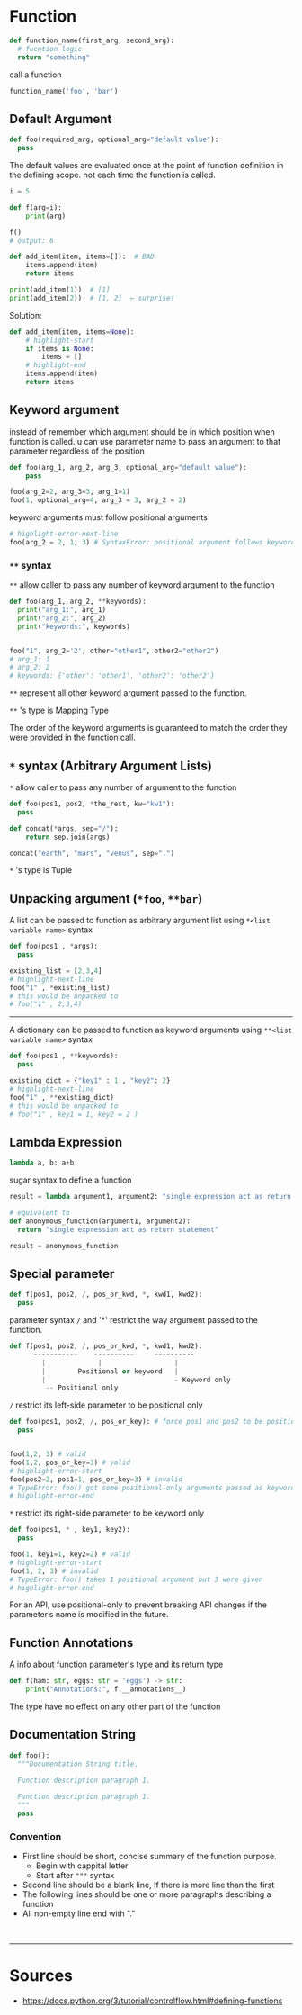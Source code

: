 # Function

```python title= showLineNumbers
def function_name(first_arg, second_arg):
  # fucntion logic
  return "something"
```

call a function

```python title= showLineNumbers
function_name('foo', 'bar')
```


## Default Argument

```python title= showLineNumbers
def foo(required_arg, optional_arg="default value"):
  pass
```

<Admonition type="caution" title="caution"> 

The default values are evaluated <Color color="var(--primary-font-color)"> once </Color> at the point of function definition in the defining scope. not each time the function is called.


```python title= showLineNumbers
i = 5

def f(arg=i):
    print(arg)

f()
# output: 6
```

```python title= showLineNumbers
def add_item(item, items=[]):  # BAD
    items.append(item)
    return items

print(add_item(1))  # [1]
print(add_item(2))  # [1, 2]  ← surprise!
```

Solution:
```python title= showLineNumbers
def add_item(item, items=None):
    # highlight-start
    if items is None:
        items = []
    # highlight-end
    items.append(item)
    return items

```
</Admonition>


## Keyword argument

instead of remember which argument should be in which position when function is called. u can use parameter name to pass an argument to that parameter regardless of the position

```python title= showLineNumbers
def foo(arg_1, arg_2, arg_3, optional_arg="default value"):
    pass

foo(arg_2=2, arg_3=3, arg_1=1)
foo(1, optional_arg=4, arg_3 = 3, arg_2 = 2)
```

<Admonition type="note" title="note"> 

keyword arguments must follow positional arguments

```python title= 
# highlight-error-next-line
foo(arg_2 = 2, 1, 3) # SyntaxError: positional argument follows keyword argument
```

</Admonition>

### `**` syntax

`**` allow caller to pass any number of keyword argument to the function

```python title= showLineNumbers
def foo(arg_1, arg_2, **keywords):
  print("arg_1:", arg_1)
  print("arg_2:", arg_2)
  print("keywords:", keywords)


foo("1", arg_2='2', other="other1", other2="other2")
# arg_1: 1
# arg_2: 2
# keywords: {'other': 'other1', 'other2': 'other2'}
```

`**` represent all <Color color="var(--primary-font-color)"> other keyword argument </Color> passed to the function.

<Admonition type="info" title="info"> 

`**` 's type is Mapping Type

</Admonition>

<Admonition type="note" title="note"> 

The order of the keyword arguments is guaranteed to match the order they were provided in the function call.

</Admonition>

## `*` syntax (Arbitrary Argument Lists)

`*` allow caller to pass any number of argument to the function

```python title= showLineNumbers
def foo(pos1, pos2, *the_rest, kw="kw1"):
  pass

def concat(*args, sep="/"):
    return sep.join(args)

concat("earth", "mars", "venus", sep=".")
```

<Admonition type="info" title="info"> 

`*` 's type is Tuple 

</Admonition>

## Unpacking argument (`*foo`, `**bar`)

A list can be passed to function as arbitrary argument list using `*<list variable name>` syntax

```python title= showLineNumbers
def foo(pos1 , *args):
  pass

existing_list = [2,3,4]
# highlight-next-line
foo("1" , *existing_list)
# this would be unpacked to
# foo("1" , 2,3,4)
```

---

A dictionary can be passed to function as keyword arguments using `**<list variable name>` syntax

```python title= showLineNumbers
def foo(pos1 , **keywords):
  pass

existing_dict = {"key1" : 1 , "key2": 2}
# highlight-next-line
foo("1" , **existing_dict)
# this would be unpacked to
# foo("1" , key1 = 1, key2 = 2 )
```

## Lambda Expression

```python title= showLineNumbers
lambda a, b: a+b
```

sugar syntax to define a function

```python title= showLineNumbers
result = lambda argument1, argument2: "single expression act as return statement"

# equivalent to
def anonymous_function(argument1, argument2):
  return "single expression act as return statement"

result = anonymous_function
```

## Special parameter

```python title= showLineNumbers
def f(pos1, pos2, /, pos_or_kwd, *, kwd1, kwd2):
  pass
```

parameter syntax `/` and '*' restrict the way argument passed to the function.

```python title= showLineNumbers
def f(pos1, pos2, /, pos_or_kwd, *, kwd1, kwd2):
      -----------    ----------     ----------
        |             |                  |
        |        Positional or keyword   |
        |                                - Keyword only
         -- Positional only
```

`/` restrict its left-side parameter to be positional only

```python title= showLineNumbers
def foo(pos1, pos2, /, pos_or_key): # force pos1 and pos2 to be positional. pos_or_key isn't affected , it can be either positional or keyword
  pass


foo(1,2, 3) # valid
foo(1,2, pos_or_key=3) # valid
# highlight-error-start
foo(pos2=2, pos1=1, pos_or_key=3) # invalid
# TypeError: foo() got some positional-only arguments passed as keyword arguments: 'pos1, pos2'
# highlight-error-end
```


`*` restrict its right-side parameter to be keyword only

```python title= showLineNumbers
def foo(pos1, * , key1, key2):
  pass

foo(1, key1=1, key2=2) # valid
# highlight-error-start
foo(1, 2, 3) # invalid
# TypeError: foo() takes 1 positional argument but 3 were given
# highlight-error-end
```

<Admonition type="tip" title="tip"> 

For an API, use positional-only to prevent breaking API changes if the parameter’s name is modified in the future.

</Admonition>

## Function Annotations

A info about function parameter's type and its return type

```python title= showLineNumbers
def f(ham: str, eggs: str = 'eggs') -> str:
    print("Annotations:", f.__annotations__)  
```

<Admonition type="info" title="info"> 

The type have no effect on any other part of the function

</Admonition>


## <Color color="var(--not-require-but-good-to-know-font-color)"> Documentation String </Color>

```python title= showLineNumbers
def foo():
  """Documentation String title.
  
  Function description paragraph 1.

  Function description paragraph 1.
  """
  pass
```

### Convention

- First line should be short, concise summary of the function purpose.
  - Begin with cappital letter
  - Start after `"""` syntax
- Second line should be a blank line, If there is more line than the first
- The following lines should be one or more paragraphs describing a function
- All non-empty line end with "."

<br/>

---

# Sources

- https://docs.python.org/3/tutorial/controlflow.html#defining-functions